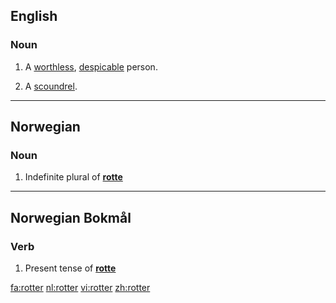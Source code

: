==English==

===Noun===
{{en-noun}}

# A [[worthless]], [[despicable]] person.
# {{UK}} {{slang}} A [[scoundrel]].

----

==Norwegian==

===Noun===
{{infl|no|noun form}}

# Indefinite plural of '''[[rotte]]'''

----

==Norwegian Bokmål==

===Verb===
{{infl|nb|verb form}}

# Present tense of '''[[rotte]]'''

[[fa:rotter]]
[[nl:rotter]]
[[vi:rotter]]
[[zh:rotter]]
